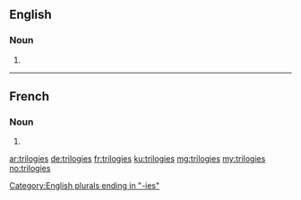 ==English==

===Noun===
{{head|en|noun plural form}}

# {{plural of|trilogy|lang=en}}

[[Category:English plurals ending in "-ies"]]

----

==French==

===Noun===
{{head|fr|noun plural form|g=f}}

# {{plural of|trilogie|lang=fr}}

[[ar:trilogies]]
[[de:trilogies]]
[[fr:trilogies]]
[[ku:trilogies]]
[[mg:trilogies]]
[[my:trilogies]]
[[no:trilogies]]